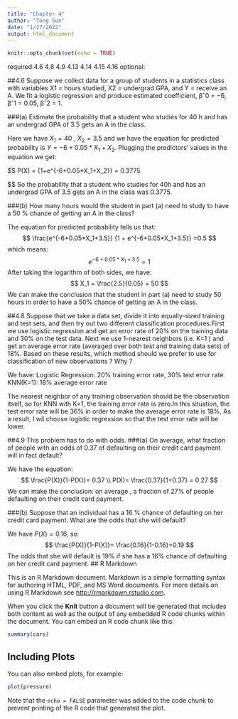 ```yaml
---
title: "Chapter 4"
author: "Tong Sun"
date: "1/27/2022"
output: html_document
---
```


```r
knitr::opts_chunk$set(echo = TRUE)
```

required:4.6 4.8 4.9 4.13 4.14 4.15 4.16
optional:

##4.6 
Suppose we collect data for a group of students in a statistics class
with variables X1 = hours studied, X2 = undergrad GPA, and Y =
receive an A. We fit a logistic regression and produce estimated
coefficient, βˆ0 = −6, βˆ1 = 0.05, βˆ2 = 1.

###(a)
Estimate the probability that a student who studies for 40 h and
has an undergrad GPA of 3.5 gets an A in the class.

Here we have $X_1 = 40$ , $X_2 = 3.5$ and we have the equation for predicted probability is $Y = -6 + 0.05*X_1 + X_2$. Plugging the predictors' values in the equation we get:

$$
P(X) = \frac {e^{-6+0.05*X_1+X_2}}
             {1+e^{-6+0.05*X_1+X_2}}
    = 0.3775
        
$$
So the probability that a student who studies for 40h and has an undergrad GPA of 3.5 gets an A in the class was 0.3775.

###(b)
How many hours would the student in part (a) need to study to
have a 50 % chance of getting an A in the class?

The equation for predicted probability tells us that:
$$
\frac{e^{-6+0.05*X_1+3.5}}
{1 + e^{-6+0.05*X_1+3.5}}
=0.5
$$
which means:
$$
e^{-6+0.05*X_1+3.5} = 1
$$
After taking the logarithm of both sides, we have:
$$
X_1 = \frac{2.5}{0.05} = 50
$$
We can make the conclusion that the student in part (a) need to study 50 hours in order to have a 50% chance of getting an A in the class.

##4.8
Suppose that we take a data set, divide it into equally-sized training
and test sets, and then try out two different classification procedures.First we use logistic regression and get an error rate of 20% on the training data and 30% on the test data. Next we use 1-nearest neighbors (i.e. K=1
) and get an average error rate (averaged over both test and training data sets) of 18%. Based on these results, which method should we prefer to use for classification of new observations ? Why ?

We have:
Logistic Regression: 20% training error rate, 30% test error rate
KNN(K=1): 18% average error rate

The nearest neighbor of any training observation should be the observation itself, so for KNN with K=1, the training error rate is zero.In this situation, the test error rate will be 36% in order to make the average error rate is 18%. As a result, I wil choose logistic regression so that the test error rate will be lower.

##4.9 
This problem has to do with odds.
###(a)
On average, what fraction of people with an odds of 0.37 of defaulting on their credit card payment will in fact default?

We have the equation:
$$
\frac{P(X)}{1-P(X)}= 0.37
\\
P(X)= \frac{0.37}{1+0.37} = 0.27
$$
We can make the conclusion: on average , a fraction of 27% of people defaulting on their credit card payment.

###(b)
Suppose that an individual has a 16 % chance of defaulting on her credit card payment. What are the odds that she will default?

We have $P(X)=0.16$, so:
$$
\frac{P(X)}{1-P(X)}= \frac{0.16}{1-0.16}=0.19
$$
The odds that she will default is 19% if she has a 16% chance of defaulting on her credit card payment.
## R Markdown

This is an R Markdown document. Markdown is a simple formatting syntax for authoring HTML, PDF, and MS Word documents. For more details on using R Markdown see <http://rmarkdown.rstudio.com>.

When you click the **Knit** button a document will be generated that includes both content as well as the output of any embedded R code chunks within the document. You can embed an R code chunk like this:

```r
summary(cars)
```

## Including Plots

You can also embed plots, for example:

```r
plot(pressure)
```

Note that the `echo = FALSE` parameter was added to the code chunk to prevent printing of the R code that generated the plot.
